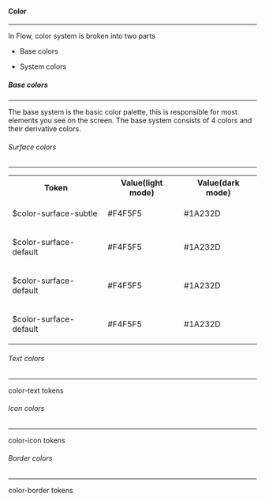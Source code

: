 
<Meta title="Foundation/Design Tokens/Color/Base Color" />

<h4 class="margin-tp-36 margin-btm-8">Color</h4>
<hr class="margin-btm-24" />
<div class="margin-btm-24">
  In Flow, color system is broken into two parts
  <ul>
    <li>
      <p>
        <a>Base colors</a>
      </p>
    </li>
    <li>
      <p>
        <a>System colors</a>
      </p>
    </li>
  </ul>
</div>

<h5 class="margin-tp-36 margin-btm-8">Base colors</h5>
<hr class="margin-btm-24" />
<p class="margin-btm-24">
  The base system is the basic color palette, this is responsible for most elements you see on the
  screen. The base system consists of 4 colors and their derivative colors.
</p>

<h6 class="margin-tp-36 margin-btm-8">Surface colors</h6>
<hr class="margin-btm-24" />

<table class="custom-color-table">
  <tbody>
    <tr>
      <th>Token</th>
      <th>Value(light mode)</th>
      <th>Value(dark mode)</th>
    </tr>
    <tr>
      <td>
        <p class="color-table-token">$color-surface-subtle</p>
      </td>
      <td>
        <div class="custom-table-flex">
          <div>
            <p>#F4F5F5</p>
          </div>
          <div class="color-light"></div>
        </div>
      </td>
      <td>
        <div class="custom-table-flex">
          <div>
            <p>#1A232D</p>
          </div>
          <div class="color-surface-subtle"></div>
        </div>
      </td>
    </tr>
    <tr>
      <td>
        <p class="color-table-token">$color-surface-default</p>
      </td>
      <td>
        <div class="custom-table-flex">
          <div>
            <p>#F4F5F5</p>
          </div>
          <div class="color-light"></div>
        </div>
      </td>
      <td>
        <div class="custom-table-flex">
          <div>
            <p>#1A232D</p>
          </div>
          <div class="color-surface-default"></div>
        </div>
      </td>
    </tr>
    <tr>
      <td>
        <p class="color-table-token">$color-surface-default</p>
      </td>
      <td>
        <div class="custom-table-flex">
          <div>
            <p>#F4F5F5</p>
          </div>
          <div class="color-light"></div>
        </div>
      </td>
      <td>
        <div class="custom-table-flex">
          <div>
            <p>#1A232D</p>
          </div>
          <div class="color-surface-default"></div>
        </div>
      </td>
    </tr>
    <tr>
      <td>
        <p class="color-table-token">$color-surface-default</p>
      </td>
      <td>
        <div class="custom-table-flex">
          <div>
            <p>#F4F5F5</p>
          </div>
          <div class="color-light"></div>
        </div>
      </td>
      <td>
        <div class="custom-table-flex">
          <div>
            <p>#1A232D</p>
          </div>
          <div class="color-surface-default"></div>
        </div>
      </td>
    </tr>
  </tbody>
</table>

<h6 class="margin-tp-36 margin-btm-8">Text colors</h6>
<hr class="margin-btm-24" />
<p class="margin-btm-24">color-text tokens</p>

<h6 class="margin-tp-36 margin-btm-8">Icon colors</h6>
<hr class="margin-btm-24" />
<p class="margin-btm-24">color-icon tokens</p>

<h6 class="margin-tp-36 margin-btm-8">Border colors</h6>
<hr class="margin-btm-24" />
<p class="margin-btm-24">color-border tokens</p>
